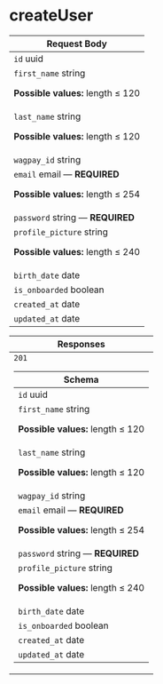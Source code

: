 # createUser

<table style={{"display":"table","width":"100%"}}><thead><tr><th style={{"textAlign":"left"}}>Request Body <div></div></th></tr></thead><tbody><tr><td><code>id</code><span style={{"opacity":"0.6"}}> uuid</span></td></tr><tr><td><code>first_name</code><span style={{"opacity":"0.6"}}> string</span><div style={{"marginTop":"var(--ifm-table-cell-padding)"}}>

**Possible values:** length ≤ 120

</div></td></tr><tr><td><code>last_name</code><span style={{"opacity":"0.6"}}> string</span><div style={{"marginTop":"var(--ifm-table-cell-padding)"}}>

**Possible values:** length ≤ 120

</div></td></tr><tr><td><code>wagpay_id</code><span style={{"opacity":"0.6"}}> string</span></td></tr><tr><td><code>email</code><span style={{"opacity":"0.6"}}> email</span><span style={{"opacity":"0.6"}}> — </span><strong style={{"fontSize":"var(--ifm-code-font-size)","color":"var(--openapi-required)"}}> REQUIRED</strong><div style={{"marginTop":"var(--ifm-table-cell-padding)"}}>

**Possible values:** length ≤ 254

</div></td></tr><tr><td><code>password</code><span style={{"opacity":"0.6"}}> string</span><span style={{"opacity":"0.6"}}> — </span><strong style={{"fontSize":"var(--ifm-code-font-size)","color":"var(--openapi-required)"}}> REQUIRED</strong></td></tr><tr><td><code>profile_picture</code><span style={{"opacity":"0.6"}}> string</span><div style={{"marginTop":"var(--ifm-table-cell-padding)"}}>

**Possible values:** length ≤ 240

</div></td></tr><tr><td><code>birth_date</code><span style={{"opacity":"0.6"}}> date</span></td></tr><tr><td><code>is_onboarded</code><span style={{"opacity":"0.6"}}> boolean</span></td></tr><tr><td><code>created_at</code><span style={{"opacity":"0.6"}}> date</span></td></tr><tr><td><code>updated_at</code><span style={{"opacity":"0.6"}}> date</span></td></tr></tbody></table><table style={{"display":"table","width":"100%"}}><thead><tr><th style={{"textAlign":"left"}}>Responses</th></tr></thead><tbody><tr><td><div style={{"display":"flex"}}><div style={{"marginRight":"var(--ifm-table-cell-padding)"}}><code>201</code></div><div></div></div><div><table style={{"display":"table","width":"100%","marginTop":"var(--ifm-table-cell-padding)","marginBottom":"0px"}}><thead><tr><th style={{"textAlign":"left"}}>Schema <div></div></th></tr></thead><tbody><tr><td><code>id</code><span style={{"opacity":"0.6"}}> uuid</span></td></tr><tr><td><code>first_name</code><span style={{"opacity":"0.6"}}> string</span><div style={{"marginTop":"var(--ifm-table-cell-padding)"}}>

**Possible values:** length ≤ 120

</div></td></tr><tr><td><code>last_name</code><span style={{"opacity":"0.6"}}> string</span><div style={{"marginTop":"var(--ifm-table-cell-padding)"}}>

**Possible values:** length ≤ 120

</div></td></tr><tr><td><code>wagpay_id</code><span style={{"opacity":"0.6"}}> string</span></td></tr><tr><td><code>email</code><span style={{"opacity":"0.6"}}> email</span><span style={{"opacity":"0.6"}}> — </span><strong style={{"fontSize":"var(--ifm-code-font-size)","color":"var(--openapi-required)"}}> REQUIRED</strong><div style={{"marginTop":"var(--ifm-table-cell-padding)"}}>

**Possible values:** length ≤ 254

</div></td></tr><tr><td><code>password</code><span style={{"opacity":"0.6"}}> string</span><span style={{"opacity":"0.6"}}> — </span><strong style={{"fontSize":"var(--ifm-code-font-size)","color":"var(--openapi-required)"}}> REQUIRED</strong></td></tr><tr><td><code>profile_picture</code><span style={{"opacity":"0.6"}}> string</span><div style={{"marginTop":"var(--ifm-table-cell-padding)"}}>

**Possible values:** length ≤ 240

</div></td></tr><tr><td><code>birth_date</code><span style={{"opacity":"0.6"}}> date</span></td></tr><tr><td><code>is_onboarded</code><span style={{"opacity":"0.6"}}> boolean</span></td></tr><tr><td><code>created_at</code><span style={{"opacity":"0.6"}}> date</span></td></tr><tr><td><code>updated_at</code><span style={{"opacity":"0.6"}}> date</span></td></tr></tbody></table></div></td></tr></tbody></table>